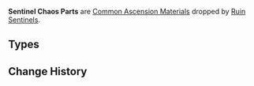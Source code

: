 {{Terminology Infobox
|image        = <gallery>
Item Chaos Gear.png|Gear
Item Chaos Axis.png|Axis
Item Chaos Oculus.png|Oculus
</gallery>
|type         = Item Groups
|type2        = Common Ascension Materials
|source1      = [[Ruin Sentinels]]
}}
'''Sentinel Chaos Parts''' are [[Common Ascension Materials]] dropped by [[Ruin Sentinels]].

==Types==
{{Material Quality
|2=Chaos Gear
|3=Chaos Axis
|4=Chaos Oculus
}}

==Change History==
{{Change History|2.0}}
[[Category:Sentinel Chaos Parts| ]]